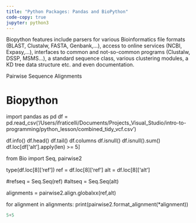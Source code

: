 ```yaml
---
title: "Python Packages: Pandas and BioPython"
code-copy: true
jupyter: python3
---
```

Biopython features include parsers for various Bioinformatics file formats (BLAST, Clustalw, FASTA, Genbank,...), access to online services (NCBI, Expasy,...), interfaces to common and not-so-common programs (Clustalw, DSSP, MSMS...), a standard sequence class, various clustering modules, a KD tree data structure etc. and even documentation.

Pairwise Sequence Alignments


# Biopython

import pandas as pd
df = pd.read_csv('/Users/ifraticelli/Documents/Projects_Visual_Studio/intro-to-programming/python_lesson/combined_tidy_vcf.csv')

df.info()
df.head()
df.tail()
df.columns
df.isnull()
df.isnull().sum()
df.loc[df['alt'].apply(len) >= 5]

from Bio import Seq, pairwise2

type(df.loc[8]['ref'])
ref = df.loc[8]['ref']
alt = df.loc[8]['alt']

#refseq = Seq.Seq(ref)
#altseq = Seq.Seq(alt)

alignments = pairwise2.align.globalxx(ref,alt)

for alignment in alignments:
    print(pairwise2.format_alignment(*alignment))

```python
5+5
```


